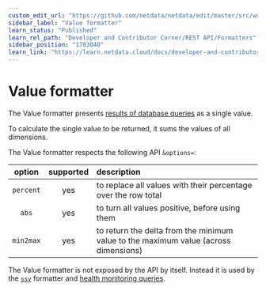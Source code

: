 ```yaml
---
custom_edit_url: "https://github.com/netdata/netdata/edit/master/src/web/api/formatters/value/README.md"
sidebar_label: "Value formatter"
learn_status: "Published"
learn_rel_path: "Developer and Contributor Corner/REST API/Formatters"
sidebar_position: "1703040"
learn_link: "https://learn.netdata.cloud/docs/developer-and-contributor-corner/rest-api/formatters/value-formatter"
---
```


# Value formatter

The Value formatter presents [results of database queries](/docs/developer-and-contributor-corner/rest-api/queries) as a single value.

To calculate the single value to be returned, it sums the values of all dimensions.

The Value formatter respects the following API `&options=`:

| option    | supported | description |
|:----:     |:-------:  |:----------  |
| `percent` | yes       | to replace all values with their percentage over the row total|
| `abs`     | yes       | to turn all values positive, before using them |
| `min2max` | yes       | to return the delta from the minimum value to the maximum value (across dimensions)|

The Value formatter is not exposed by the API by itself.
Instead it is used by the [`ssv`](/docs/developer-and-contributor-corner/rest-api/formatters/ssv-formatter) formatter
and [health monitoring queries](/docs/alerts-&-notifications).


